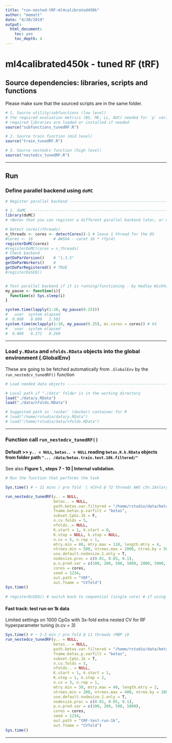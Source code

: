 ```yaml
---
title: "run-nested-tRF-ml4calibrated450k"
author: "mematt"
date: "4/20/2019"
output: 
  html_document: 
    toc: yes
    toc_depth: 4
---
```


# ml4calibrated450k - tuned RF (tRF)

## Source dependencies: libraries, scripts and functions

Please make sure that the sourced scripts are in the same folder.

```r
# 1. Source utility/subfunctions (low level)
# the required evaluation metrics (BS, ME, LL, AUC) needed for `p` variable selection tuning are also sourced here
# required libraries are loaded or installed if needed
source("subfunctions_tunedRF.R")

# 2. Source train function (mid level)
source("train_tunedRF.R")

# 3. Source nestedcv function (high level)
source("nestedcv_tunedRF.R")
```

***

## Run

### Define parallel backend using `doMC` 

```r
# Register parallel backend ---------------------------------------------------------------------------------------------------------------------------------------

# 1. doMC  ----------------------------------------------------------------------------------------------------------------------
library(doMC)
# <Note> that you can register a different parallel backend later, or deregister doMC by registering the sequential backend by calling the `registerDoSEQ()` function

# Detect cores(/threads)
n_threads <- cores <- detectCores()-1 # leave 1 thread for the OS
#cores <- 16         # AWS64 - caret 16 * rfp(4)
registerDoMC(cores)
#registerDoMC(cores = n_threads)
# Check backend
getDoParVersion()    # "1.3.5"
getDoParWorkers()    # 
getDoParRegistered() # TRUE
#registerDoSEQ()


# Test parallel backend if it is running/functioning - by Hadley Wickham - AdvR p.374. ---------------------------------------------
my_pause <- function(i){
  function(x) Sys.sleep(i)
}

system.time(lapply(1:10, my_pause(0.25)))
#   user  system elapsed 
#  0.008   0.000   2.502
system.time(mclapply(1:10, my_pause(0.25), mc.cores = cores)) # 64
#   user  system elapsed 
#  0.004   0.272   0.269
```

***

### Load `y.RData` and `nfolds.RData` objects into the global environment (.GlobalEnv) 

These are going to be fetched automatically from `.GlobalEnv` by the `run_nestedcv_tunedRF()` function

```r
# Load needed data objects --------------------------------------------------------------------------------------------------------------------

# Local path if "./data" folder is in the working directory
load("./data/y.RData")
load("./data/nfolds.RData")

# Suggested path in `rocker` (docker) container for R 
# load("/home/rstudio/data/y.RData")
# load("/home/rstudio/data/nfolds.RData")
```

***

### Function call `run_nestedcv_tunedRF()` 

#### Default >> `y.. = NULL`, `betas.. = NULL` reading `betas.K.k.RData` objects from folder path `"... /data/betas.train.test.10k.filtered/"`

See also **Figure 1., steps 7 - 10 | Internal validation**.

```r
# Run the function that performs the task

Sys.time() # ~ 21 mins / pro fold  | nCV=5 @ 72 threads AWS c5n.18xlarge

run_nestedcv_tunedRF(y.. = NULL, 
                     betas.. = NULL, 
                     path.betas.var.filtered = "/home/rstudio/data/betas.train.test.10k.filtered/",
                     fname.betas.p.varfilt = "betas",
                     subset.CpGs.1k = F, 
                     n.cv.folds = 5, 
                     nfolds..= NULL,    
                     K.start = 1, k.start = 0,
                     K.stop = NULL, k.stop = NULL,
                     n.cv = 5, n.rep = 1, 
                     mtry.min = 80, mtry.max = 110, length.mtry = 4, 
                     ntrees.min = 500, ntrees.max = 2000, ntree.by = 500,
                     use.default.nodesize.1.only = T, 
                     nodesize.proc = c(0.01, 0.05, 0.1),
                     p.n.pred.var = c(100, 200, 500, 1000, 2000, 5000, 7500, 10000),
                     cores = cores, 
                     seed = 1234,
                     out.path = "tRF", 
                     out.fname = "CVfold")
Sys.time()
 
# registerDoSEQ() # switch back to sequential (single core) # if using doMC backend 
```


#### Fast track: test run on 1k data

Limited settings on 1000 CpGs with 3x-fold extra nested CV for RF hyperparameter tuning (n.cv = 3)

```r
Sys.time() # ~ 2-3 min / pro fold @ 11 threads rMBP i9
run_nestedcv_tunedRF(y.. = NULL, 
                     betas.. = NULL, 
                     path.betas.var.filtered = "/home/rstudio/data/betas.train.test.10k.filtered/",
                     fname.betas.p.varfilt = "betas",
                     subset.CpGs.1k = T, 
                     n.cv.folds = 5, 
                     nfolds.. = NULL,   
                     K.start = 1, k.start = 1,
                     K.stop = 1, k.stop = 2,
                     n.cv = 3, n.rep = 1, 
                     mtry.min = 30, mtry.max = 40, length.mtry = 2, 
                     ntrees.min = 200, ntrees.max = 400, ntree.by = 200,
                     use.default.nodesize.1.only = T, 
                     nodesize.proc = c(0.01, 0.05, 0.1),
                     p.n.pred.var = c(100, 200, 500, 1000),
                     cores = cores, 
                     seed = 1234,
                     out.path = "tRF-test-run-1k", 
                     out.fname = "CVfold")
Sys.time()
```

***
